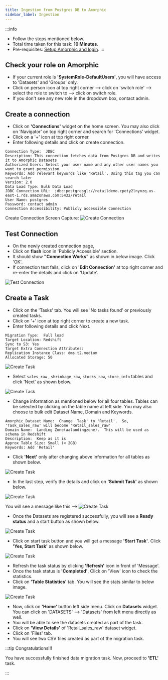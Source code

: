 ```yaml
---
title: Ingestion from Postgres DB to Amorphic
sidebar_label: Ingestion
---
```


:::info
- Follow the steps mentioned below.
- Total time taken for this task:  **10 Minutes**.
- Pre-requisites: [Setup Amorphic and login](./prereqs).
:::

## Check your role on Amorphic

- If your current role is **'SystemRole-DefaultUsers'**, you will have access to 'Datasets' and 'Groups' only. 
- Click on person icon at top right corner --> click on 'switch role' --> select the role to switch to --> click on switch role. 
- If you don't see any new role in the dropdown box, contact admin.

## Create a connection

- Click on **'Connections'** widget on the home screen. You may also click on 'Navigator' on top right corner and search for 'Connections' widget. 
- Click on a '+' icon at top right corner.
- Enter following details and click on create connection.

```Connection Name: Postgres-DB-2-Amorphic
Connection Type:  JDBC
Description: This connection fetches data from Postgres DB and writes it to Amorphic Datasets
Authorized Users: Select your user name and any other user names you want to grant permission
Keywords: Add relevant keywords like 'Retail'. Using this tag you can search later
Version: 2.0
Data Load Type: Bulk Data Load
JDBC Connection URL:  jdbc:postgresql://retaildemo.cpety2lnynzq.us-east-1.rds.amazonaws.com:5432/retail
User Name: postgres
Password: contact admin
Connection Accessibility: Publicly accessible Connection
```
Create Connection Screen Capture:
![Create Connection](./media/CreateConnection.PNG)

## Test Connection

- On the newly created connection page,
- Click on **flash** icon in 'Publicly Accessible' section.
- It should show **"Connection Works"** as shown in below image. Click 'OK'.
- If connection test fails, click on **'Edit Connection'** at top right corner and re-enter the details and click on 'Update'. 

![Test Connection](./media/TestConnection.PNG)

## Create a Task

- Click on the 'Tasks' tab.  You will see 'No tasks found' or previously created tasks. 
- Click on '+' icon at top right corner to create a new task.
- Enter following details and click Next.

```Task Name: pg-2-amorphic
Migration Type:  Full load
Target Location: Redshift
Sync to S3: Yes
Target Extra Connection Attributes: 
Replication Instance Class: dms.t2.medium
Allocated Storage: 50
```
![Create Task](./media/CreateTask1.PNG)

- Select `sales_raw` , `shrinkage_raw`, `stocks_raw`, `store_info` tables and click 'Next' as shown below. 

![Create Task](./media/CreateTask2.PNG)

- Change information as mentioned below for all four tables. Tables can be selected by clicking on the table name at left side. You may also choose to bulk edit Dataset Name, Domain and Keywords.

```
Amorphic Dataset Name:  Change 'Task' to 'Retail'.  So, 'Task_sales_raw' will become 'Retail_sales_raw'
Domain Name:  Landing Zone(aalandingzone).  This will be used as schema in Redshift
Description:  Keep as it is
Approx Table Size: Small (< 2GB)
Keywords: Add 'Retail'
```

- Click **'Next'** only after changing above information for all tables as shown below. 

![Create Task](./media/CreateTask3.PNG)

- In the last step, verify the details and click on **'Submit Task'** as shown below. 

![Create Task](./media/CreateTask4.PNG)

You will see a message like this -->
![Create Task](./media/CreateTask5.PNG)

- Once the Datasets are registered successfully, you will see a **Ready status** and a start button as shown below. 

![Create Task](./media/CreateTask6.PNG)

- Click on start task button and you will get a message **'Start Task'**.  Click **'Yes, Start Task'** as shown below.

![Create Task](./media/CreateTask7.PNG)

- Refresh the task status by clicking **'Refresh'** icon in front of 'Message'.
- Once the task status is **'Completed'**, Click on 'View' icon to check the statistics. 
- Click on **'Table Statistics'** tab.  You will see the stats similar to below image. 

![Create Task](./media/CreateTask8.PNG)

- Now, click on **'Home'** button left side menu. Click on **Datasets** widget. You can click on 'DATASETS' --> 'Datasets' from left menu directly as well. 
- You will be able to see the datasets created as part of the task.
- Click on **'View Details'** of 'Retail_sales_raw' dataset widget.
- Click on 'Files' tab.
- You will see two CSV files created as part of the migration task. 

:::tip Congratulations!!!

  You have successfully finished data migration task. Now, proceed to **'ETL'** task. 

:::









